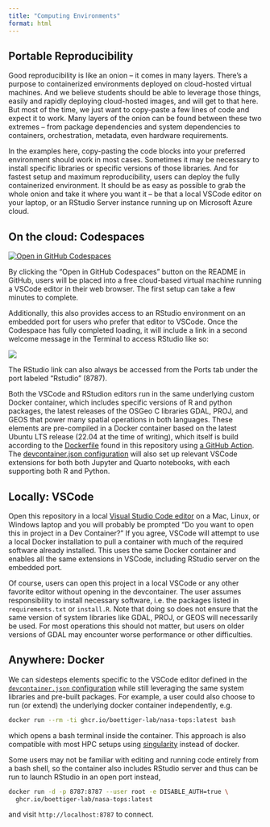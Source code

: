```yaml
---
title: "Computing Environments"
format: html
---
```



## Portable Reproducibility

Good reproducibility is like an onion -- it comes
in many layers.  There's a purpose to containerized environments deployed on
cloud-hosted virtual machines.  And we believe students should be able to leverage
those things, easily and rapidly deploying cloud-hosted images, and will get
to that here. But most of the time, we just want to copy-paste a few lines of code
and expect it to work. Many layers of the onion can be found between
these two extremes -- from package dependencies and system dependencies to
containers, orchestration, metadata, even hardware requirements.  

In the examples here, copy-pasting the code blocks into your preferred environment
should work in most cases.  Sometimes it may be necessary to install specific
libraries or specific versions of those libraries.  And for fastest setup and 
maximum reproducibility, users can deploy the fully containerized environment.
It should be as easy as possible to grab the whole onion and take it where you want it --
be that a local VSCode editor on your laptop, or an RStudio Server instance 
running up on Microsoft Azure cloud.  

## On the cloud: Codespaces

[![Open in GitHub Codespaces](https://github.com/codespaces/badge.svg)](https://codespaces.new/espm-157/nasa-topst-env-justice?quickstart=1)


By clicking the "Open in GitHub Codespaces" button on the README in GitHub, users
will be placed into a free cloud-based virtual machine running a VSCode editor
in their web browser. The first setup can take a few minutes to complete.

Additionally, this also provides access to an RStudio environment on an embedded port for users
who prefer that editor to VSCode. Once the Codespace has fully completed loading, it 
will include a link in a second welcome message in the Terminal to access RStudio like so:

![](img/vscode-welcome.png)

The RStudio link can also always be accessed from the Ports tab under the port labeled "Rstudio" (8787).

Both the VSCode and RStudion editors run in the same underlying custom Docker container, which
includes specific versions of R and python packages, the 
latest releases of the OSGeo C libraries GDAL, PROJ, and GEOS that power
many spatial operations in both languages.  These elements are pre-compiled
in a Docker container based on the latest Ubuntu LTS release (22.04 at
the time of writing), which itself is build according to the [Dockerfile](https://github.com/boettiger-lab/nasa-topst-env-justice/blob/main/.devcontainer/Dockerfile) 
found in this repository using [a GitHub Action](https://github.com/boettiger-lab/nasa-topst-env-justice/actions/workflows/docker-image.yml).
The [devcontainer.json configuration](https://github.com/boettiger-lab/nasa-topst-env-justice/blob/main/.devcontainer/devcontainer.json) will also set 
up relevant VSCode extensions for both both Jupyter and Quarto notebooks, with each supporting both R and Python.  


## Locally: VSCode

Open this repository in a local [Visual Studio Code editor](https://code.visualstudio.com/) on a Mac, Linux, or Windows
laptop and you will probably be prompted "Do you want to open this in project 
in a Dev Container?" If you agree, VSCode will attempt to use a local Docker 
installation to pull a container with much of the required software already
installed. This uses the same Docker container and enables all the same 
extensions in VSCode, including RStudio server on the embedded port.

Of course, users can open this project in a local VSCode or any other favorite editor
without opening in the devcontainer. The user assumes responsibility to install necessary software,
i.e. the packages listed in `requirements.txt` or `install.R`.  Note that 
doing so does not ensure that the same version of system libraries like GDAL,
PROJ, or GEOS will necessarily be used. For most operations this should
not matter, but users on older versions of GDAL may encounter
worse performance or other difficulties.

## Anywhere: Docker

We can sidesteps elements specific to the VSCode editor defined in the
[`devcontainer.json` configuration](https://github.com/boettiger-lab/nasa-topst-env-justice/blob/main/.devcontainer/devcontainer.json)
while still leveraging the same system libraries and pre-built packages.
For example, a user could also choose to run (or extend) 
the underlying docker container independently, e.g.

```bash
docker run --rm -ti ghcr.io/boettiger-lab/nasa-tops:latest bash
```

which opens a bash terminal inside the container. This approach is also
compatible with most HPC setups using [singularity](https://rocker-project.org/use/singularity.html) instead of docker.

Some users may not be familiar with editing and running code entirely from a bash shell, so the container also includes RStudio server and thus can be run to launch RStudio in an open port instead,

```bash
docker run -d -p 8787:8787 --user root -e DISABLE_AUTH=true \
  ghcr.io/boettiger-lab/nasa-tops:latest
```

and visit `http://localhost:8787` to connect. 




